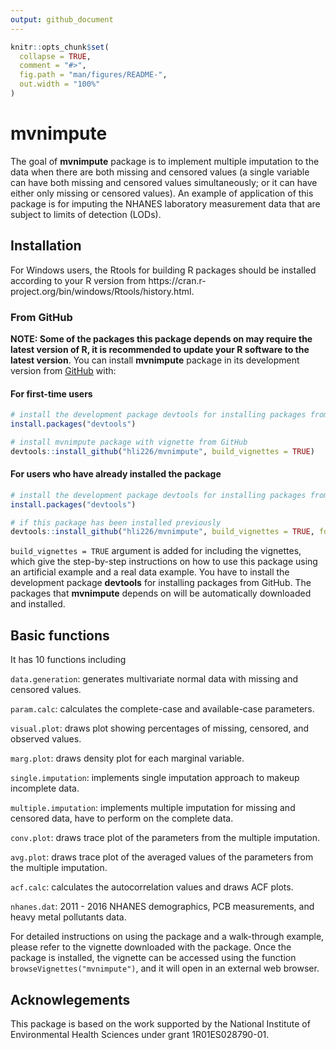 ```yaml
---
output: github_document
---
```


<!-- README.md is generated from README.Rmd. Please edit that file -->

```r
knitr::opts_chunk$set(
  collapse = TRUE,
  comment = "#>",
  fig.path = "man/figures/README-",
  out.width = "100%"
)
```

# mvnimpute

<!-- badges: start -->
<!-- badges: end -->

The goal of **mvnimpute** package is to implement multiple imputation to the data when there are both missing and censored values (a single variable can have both missing and censored values simultaneously; or it can have either only missing or censored values). An example of application of this package is for imputing the NHANES laboratory measurement data that are subject to limits of detection (LODs).


## Installation

For Windows users, the Rtools for building R packages should be installed according to your R version from https://cran.r-project.org/bin/windows/Rtools/history.html.

### From GitHub

**NOTE: Some of the packages this package depends on may require the latest version of R, it is recommended to update your R software to the latest version**. You can install **mvnimpute** package in its development version from [GitHub](https://github.com) with:

#### For first-time users
``` r
# install the development package devtools for installing packages from GitHub
install.packages("devtools")

# install mvnimpute package with vignette from GitHub
devtools::install_github("hli226/mvnimpute", build_vignettes = TRUE)
```
#### For users who have already installed the package
``` r
# install the development package devtools for installing packages from GitHub
install.packages("devtools")

# if this package has been installed previously
devtools::install_github("hli226/mvnimpute", build_vignettes = TRUE, force = TRUE)
```

`build_vignettes = TRUE` argument is added for including the vignettes, which give the step-by-step instructions on how to use this package using an artificial example and a real data example. You have to install the development package **devtools** for installing packages from GitHub. The packages that **mvnimpute** depends on will be automatically downloaded and installed.  

## Basic functions

It has 10 functions including 

`data.generation`: generates multivariate normal data with missing and censored values.

`param.calc`: calculates the complete-case and available-case parameters.

`visual.plot`: draws plot showing percentages of missing, censored, and observed values.

`marg.plot`: draws density plot for each marginal variable.

`single.imputation`: implements single imputation approach to makeup incomplete data.

`multiple.imputation`: implements multiple imputation for missing and censored data, have to perform on the complete data.

`conv.plot`: draws trace plot of the parameters from the multiple imputation.

`avg.plot`: draws trace plot of the averaged values of the parameters from the multiple imputation.

`acf.calc`: calculates the autocorrelation values and draws ACF plots.

`nhanes.dat`: 2011 - 2016 NHANES demographics, PCB measurements, and heavy metal pollutants data.

For detailed instructions on using the package and a walk-through example, please refer to the vignette downloaded with the package. Once the package is installed, the vignette can be accessed using the function `browseVignettes("mvnimpute")`, and it will open in an external web browser.

## Acknowlegements

This package is based on the work supported by the National Institute of Environmental Health Sciences under grant 1R01ES028790-01. 

